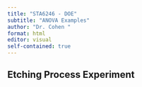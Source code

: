 ```yaml
---
title: "STA6246 - DOE"
subtitle: "ANOVA Examples"
author: "Dr. Cohen "
format: html
editor: visual
self-contained: true
---
```


## Etching Process Experiment

